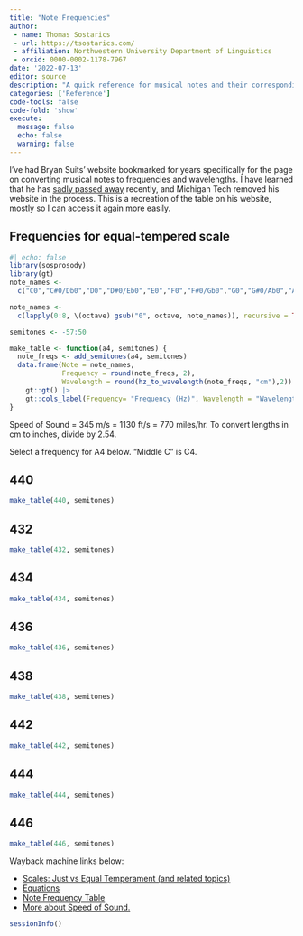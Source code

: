 ```yaml
---
title: "Note Frequencies"
author: 
 - name: Thomas Sostarics
 - url: https://tsostarics.com/
 - affiliation: Northwestern University Department of Linguistics
 - orcid: 0000-0002-1178-7967
date: '2022-07-13'
editor: source
description: "A quick reference for musical notes and their corresponding frequencies and wavelengths."
categories: ['Reference']
code-tools: false
code-fold: 'show'
execute:
  message: false
  echo: false
  warning: false
---
```


I've had Bryan Suits' website bookmarked for years specifically for the page on converting musical notes to frequencies and wavelengths.
I have learned that he has [sadly passed away](https://blogs.mtu.edu/physics/2023/10/professor-emeritus-bryan-suits-passes-away/) recently, and Michigan Tech removed his website in the process.
This is a recreation of the table on his website, mostly so I can access it again more easily.

## Frequencies for equal-tempered scale

```r
#| echo: false
library(sosprosody)
library(gt)
note_names <- 
  c("C0","C#0/Db0","D0","D#0/Eb0","E0","F0","F#0/Gb0","G0","G#0/Ab0","A0","A#0/Bb0","B0")

note_names <- 
  c(lapply(0:8, \(octave) gsub("0", octave, note_names)), recursive = TRUE)

semitones <- -57:50

make_table <- function(a4, semitones) {
  note_freqs <- add_semitones(a4, semitones)
  data.frame(Note = note_names,
             Frequency = round(note_freqs, 2),
             Wavelength = round(hz_to_wavelength(note_freqs, "cm"),2)) |> 
    gt::gt() |> 
    gt::cols_label(Frequency= "Frequency (Hz)", Wavelength = "Wavelength (cm)")
}

```


Speed of Sound = 345 m/s = 1130 ft/s = 770 miles/hr.
To convert lengths in cm to inches, divide by 2.54.


Select a frequency for A4 below. "Middle C" is C4.


::: {.panel-tabset}


## **440**

```r
make_table(440, semitones)

```

## 432

```r
make_table(432, semitones)
```


## 434

```r
make_table(434, semitones)

```

## 436

```r
make_table(436, semitones)

```

## 438

```r
make_table(438, semitones)

```




## 442

```r
make_table(442, semitones)

```


## 444

```r
make_table(444, semitones)

```


## 446

```r
make_table(446, semitones)

```

:::

Wayback machine links below:

 - [Scales: Just vs Equal Temperament    (and related topics)](https://web.archive.org/web/20180205170544/http://pages.mtu.edu/~suits/scales.html)
 - [Equations](https://web.archive.org/web/20180118163813/http://pages.mtu.edu/~suits/NoteFreqCalcs.html)
 - [Note Frequency Table](https://web.archive.org/web/20180202150802/http://pages.mtu.edu/~suits/notefreqs.html)
 - [More about Speed of Sound.](https://web.archive.org/web/20180131041533/http://pages.mtu.edu/~suits/SpeedofSound.html)



```r
sessionInfo()
```

